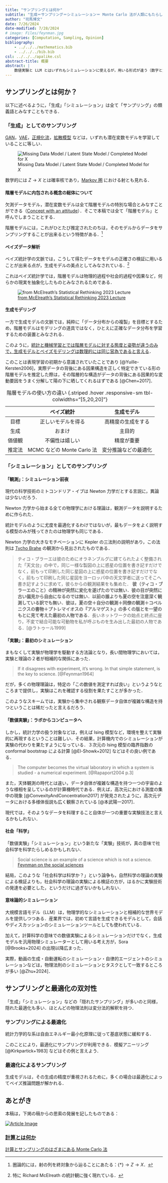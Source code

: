 ```yaml
---
title: "サンプリングとは何か"
subtitle: "生成＝サンプリング＝シミュレーション＝ Monte Carlo 法が人類にもたらしたもの"
author: "司馬博文"
date: 7/26/2024
date-modified: 7/28/2024
# image: Files/feynman.jpg
categories: [Computation, Sampling, Opinion]
bibliography: 
    - ../../../mathematics.bib
    - ../../../bib.bib
csl: ../../../apalike.csl
abstract-title: 概要
abstract: |
    数値実験と LLM とはいずれもシミュレーションに使えるが，用いる形式が違う（数字と文字）．これにより，物理的な用途と社会的な用途とに別れている．この形式の違いを超克するのが機械学習の悲願であるとするならば，計算とはなんだろうか？ Monte Carlo 法とはシミュレーションと計算を架橋する存在であるならば，今後どのような貢献ができるのであろうか？
---
```


## サンプリングとは何か？

以下に述べるように，「生成」「シミュレーション」は全て「サンプリング」の類義語とみなすこともできる．

### 「生成」としてのサンプリング

[GAN](../Kernels/Deep3.qmd)，[VAE](../Kernels/Deep4.qmd)，[正規化流](NF.qmd)，[拡散模型](Diffusion.qmd) などは，いずれも潜在変数モデルを学習していることに等しい．

![Missing Data Model / Latent State Model / Completed Model for $X$](../Computation/incomplete.png)

数学的には $Z\to X$ とは確率核であり，[Markov 圏](../../2023/Probability/MarkovCategory.qmd) における射とも見れる．

#### 階層モデルに内包される概念の総体について

欠測データモデル，潜在変数モデルは全て階層モデルの特別な場合とみなすことができる（[Concept with an attitude](https://ncatlab.org/nlab/show/concept+with+an+attitude)）．そこで本稿では全て「階層モデル」と呼んでしまうこととする．

階層モデルには，これがひとたび推定されたのちは，そのモデルからデータをサンプリングすることが出来るという特徴がある．^[圏論的には，射の列を終対象から辿ることにあたる：$\{*\}\to Z\to X$．]

#### ベイズデータ解析

ベイズ統計学の文脈では，こうして得たデータをモデルの正確さの検証に用いることが出来る点が，生成モデルの美点としてみなされている．^[特に Richard McElreath の統計観に強く現れている．]

これはベイズ統計学では，階層モデルは物理的過程や社会的過程や因果など，何らかの現実を抽象化したものとみなされるためである．

![[from McElreath's Statistical Rethinking 2023 Lecture](https://youtu.be/R1vcdhPBlXA?si=zyjrzNi4greRUCIg)](Files/McElreath.PNG)

#### 生成モデリング

一方で生成モデルの文脈では，純粋に「データ分布からの複製」を目標とするため，階層モデルはモデリングの道具ではなく，ひとえに正確なデータ分布を学習するための装置とみなされる．

このように，[統計と機械学習とでは階層モデルに対する態度と姿勢が違うのみで，生成モデルとベイズモデリングは数理的には同じ営為であると言える]{.underline}．

このことは表現学習の初期から意識されていたことであり [@Yuille-Kersten2006]，実際データの背後にある因果構造を正しく特定できている形の階層モデルを推定した際は，その階層的な構造がデータの背後にある因果的な変動要因をうまく分解して陽の下に晒してくれるはずである [@Chen+2017]．

|| ベイズ統計 | 生成モデル |
|:---:|:----------:|:----------:|
| 目標 | 正しいモデルを得る | 高精度の生成をする |
| 生成 | おまけ | 主目的 |
| 価値観 | 不偏性は嬉しい | 精度が重要 |
| 推定法 | MCMC などの Monte Carlo 法 | 変分推論などの最適化 |

: 階層モデルの使い方の違い {.striped .hover .responsive-sm tbl-colwidths="[5,20,20]"}

### 「シミュレーション」としてのサンプリング

#### 「観測」：シミュレーション前夜

現代の科学技術のミトコンドリア・イブは Newton 力学だとする言説に，異論は少ないだろう．

Newton 力学から始まる全ての物理学における理論は，観測データを説明するために作られた．

統計モデルのように尤度を最適化するわけではないが，最もデータをよく説明する模型のみが残ってきたのは物理学も同じである．

Newton 力学の大きなモチベーションに Kepler の三法則の説明があり，この法則は [Tycho Brahe](https://ja.wikipedia.org/wiki/ティコ・ブラーエ) の観測から見出されたものである．

> ティコ・ブラーエは彼のためにオラネンブルグに建てられたよく整備された「天文台」の中で，同じ一様な製図の上に惑星の位置を書き記すだけでなく，前もって印刷した同じ星図の上に惑星の位置を書き記すだけでなく，前もって印刷した同じ星図をヨーロッパ中の天文学者に送ってそこへ書き記すように求めて，彼らからの観測結果をも集めた．
> **彼（ティコ・ブラーエのこと）の精神が突然に変化を遂げたのでは無い．彼の目が突然に古い偏見から自由になるのでは無い．以前の誰よりも夏の空を注意深く観測している訳でも無い．彼は，夏の空＋自分の観測＋同僚の観測＋コペルニクスの書物＋プトレマイオスの『アルマゲスト』の多くの版とを一望のもとに見て考えた最初の人物である**．長いネットワークの始点と終点に座り，不変で結合可能な可動物を私が呼ぶものを生み出した最初の人物である．[@ラトゥール1999]

#### 「実験」：最初のシミュレーション {#sec-physical-simulation}

まもなくして実験が物理学を駆動する方法論となり，長い間物理学においては，実験と理論の２者が相補的な関係にあった．

> If it disagrees with experiment, it’s wrong. In that simple statement, is the key to science. [@Feynman1964]

だが，多くの物理理論は，特定の「この数値を測定すれば良い」というようなところまで提供し，実験はこれを確認する役割を果たすことが多かった．

このようなスキームでは，実験から集中される観察データ自体が複雑な構造を持つということは稀だったと言えるだろう．

#### 「数値実験」：ラボからコンピュータへ

しかし，統計力学の扱う対象などは，例えば Ising 模型など，環境を整えて実験的に再現するということは難しい．その結果，計算機内でのシミュレーションが実験の代わりを果たすようになっている．３次元の Ising 模型の臨界指数の conformal bootstrap による計算 [@El-Showk+2012] などはその良い例である．

> The computer becomes the virtual laboratory in which a system is studied - a numerical experiment. [@Rapaport2004 p.3]

また，天体観測の時代とは違い，データ自体が複雑な構造を持つ一つの宇宙のような様相を呈しているのが計算機時代である．例えば，高次元における測度の集中の現象 [@ConvexityAndConcentration2017] が発見されたように，高次元データにおける多様体仮説も広く観察されている [@本武陽一2017]．

現代では，そのようなデータを料理すること自体が一つの重要な実験技法と言えるかもしれない．

#### 社会「科学」

「数値実験」「シミュレーション」という新たな「実験」技術が，真の意味で社会科学を科学たらしめるかもしれない．

> Social science is an example of a science which is not a science.<br>[Feynman on the social sciences](https://youtu.be/zkFPCTwPlkU?si=uA2tM0e18lfip_gI)

結局，このような「社会科学は科学か？」という論争も，自然科学の理論の実験による検証よりも，社会科学の理論の実験による検証の方が，はるかに実験技術の発達を必要とした，というだけに過ぎないかもしれない．

#### 意味論的シミュレーション

大規模言語モデル（LLM）は，物理学的なシミュレーションと相補的な世界モデルを提供しつつある．産業界では，初めて言語を生成できるモデルとして，会話やディスカッションのシミュレーションツールとしても使われている．

加えて，計算科学の意味での数値実験によるシミュレーションだけでなく，生成モデルを汎用物理シミュレーターとして用いる考え方が，Sora [@Brooks+2024] の出現以降広まった．

実際，動画の生成・自動運転のシミュレーション・自律的エージェントのシミュレーションなどは，物理法則のシミュレーションとタスクとして一致するところが多い [@Zhu+2024]．

## サンプリングと最適化の双対性

「生成」「シミュレーション」などの「隠れたサンプリング」が多いのと同様，隠れた最適化も多い．ほとんどの物理法則は変分法的解釈を持つ．

### サンプリングによる最適化

統計力学的な系は自由エネルギー最小化原理に従って基底状態に緩和する．

このことにより，最適化にサンプリングが利用できる．模擬アニーリング [@Kirkpartick+1983] などはその例と言えよう．

### 最適化によるサンプリング

生成モデルは，その生成の精度が重視されるために，多くの場合は最適化によってベイズ推論問題が解かれる．



## あとがき {.appendix}

本稿は，下掲の稿からの思索の発展を記したものである：

```{=html}
<div class="article-card-container">
    <div class="article-card">
        <a href="https://162348.github.io/posts/2024/Computation/AboutSimulation.html" target="_blank">
            <img src="https://162348.github.io/posts/2024/Computation/Files/feynman.jpg" alt="Article Image" class="article-image">
            <div class="article-content">
                <h3 class="article-title">計算とは何か</h3>
                <p class="article-description">計算とサンプリングのはざまにある Monte Carlo 法</p>
            </div>
        </a>
    </div>
</div>
```